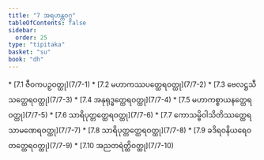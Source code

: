 ```yaml
---
title: "7 အရဟန္တဝဂ္ဂ"
tableOfContents: false
sidebar:
  order: 25
type: "tipitaka"
basket: "su"
book: "dh"
---
```



<DynamicBreadcrumb />



<TableOfContents book="dh" section="7">
* [7.1 ဇီဝကပဉှဝတ္ထု](7/7-1)
* [7.2 မဟာကဿပတ္ထေရဝတ္ထု](7/7-2)
* [7.3 ဗေလဋ္ဌသီသတ္ထေရဝတ္ထု](7/7-3)
* [7.4 အနုရုဒ္ဓတ္ထေရဝတ္ထု](7/7-4)
* [7.5 မဟာကစ္စာယနတ္ထေရဝတ္ထု](7/7-5)
* [7.6 သာရိပုတ္တတ္ထေရဝတ္ထု](7/7-6)
* [7.7 ကောသမ္ဗိဝါသိတိဿတ္ထေရသာမဏေရဝတ္ထု](7/7-7)
* [7.8 သာရိပုတ္တတ္ထေရဝတ္ထု](7/7-8)
* [7.9 ခဒိရဝနိယရေဝတတ္ထေရဝတ္ထု](7/7-9)
* [7.10 အညတရဲတ္ထိဝတ္ထု](7/7-10)
</TableOfContents>
